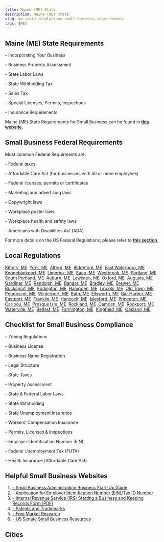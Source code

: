 ```yaml
---
title: Maine (ME) State
description: Maine (ME) State
slug: me-state-regulations-small-business-requirements
tags: [ME]
---
```



<PostMeta category="business-compliance" />

**Maine (ME) State Requirements**
---------------------------------

\- Incorporating Your Business

\- Business Property Assessment

\- State Labor Laws

\- State Withholding Tax

\- Sales Tax

\- Special Licenses, Permits, Inspections

\- Insurance Requirements

Maine (ME) State Requirements for Small Business can be found in **[this website.](https://www.maine.gov/portal/business/licensing.html)**

**Small Business Federal Requirements**
---------------------------------------

Most common Federal Requirments are:

\- Federal taxes

\- Affordable Care Act (for businesses with 50 or more employees)

\- Federal licenses, permits or certificates

\- Marketing and advertising laws

\- Copywright laws

\- Workplace poster laws

\- Workplace health and safety laws

\- Americans with Disabilities Act (ADA)

For more details on the US Federal Regulations, please refer to **[this section.](../federal-regulations/)**

Local Regulations
------------------------
[Kittery, ME](/kittery-me-small-business-requirements)  [York, ME](/york-me-small-business-requirements)  [Alfred, ME](/alfred-me-small-business-requirements)  [Biddeford, ME](/biddeford-me-small-business-requirements)  [East Waterboro, ME](/eastwaterboro-me-small-business-requirements)  [Kennebunkport, ME](/kennebunkport-me-small-business-requirements)  [Limerick, ME](/limerick-me-small-business-requirements)  [Saco, ME](/saco-me-small-business-requirements)  [Westbrook, ME](/westbrook-me-small-business-requirements)  [Portland, ME](/portland-me-small-business-requirements)  [South Portland, ME](/southportland-me-small-business-requirements)  [Auburn, ME](/auburn-me-small-business-requirements)  [Lewiston, ME](/lewiston-me-small-business-requirements)  [Oxford, ME](/oxford-me-small-business-requirements)  [Augusta, ME](/augusta-me-small-business-requirements)  [Gardiner, ME](/gardiner-me-small-business-requirements)  [Randolph, ME](/randolph-me-small-business-requirements)  [Bangor, ME](/bangor-me-small-business-requirements)  [Bradley, ME](/bradley-me-small-business-requirements)  [Brewer, ME](/brewer-me-small-business-requirements)  [Bucksport, ME](/bucksport-me-small-business-requirements)  [Eddington, ME](/eddington-me-small-business-requirements)  [Hampden, ME](/hampden-me-small-business-requirements)  [Lincoln, ME](/lincoln-me-small-business-requirements)  [Old Town, ME](/oldtown-me-small-business-requirements)  [Penobscot, ME](/penobscot-me-small-business-requirements)  [Winterport, ME](/winterport-me-small-business-requirements)  [Bath, ME](/bath-me-small-business-requirements)  [Ellsworth, ME](/ellsworth-me-small-business-requirements)  [Bar Harbor, ME](/barharbor-me-small-business-requirements)  [Eastport, ME](/eastport-me-small-business-requirements)  [Franklin, ME](/franklin-me-small-business-requirements)  [Hancock, ME](/hancock-me-small-business-requirements)  [Islesford, ME](/islesford-me-small-business-requirements)  [Princeton, ME](/princeton-me-small-business-requirements)  [Caribou, ME](/caribou-me-small-business-requirements)  [Presque Isle, ME](/presqueisle-me-small-business-requirements)  [Rockland, ME](/rockland-me-small-business-requirements)  [Camden, ME](/camden-me-small-business-requirements)  [Rockport, ME](/rockport-me-small-business-requirements)  [Waterville, ME](/waterville-me-small-business-requirements)  [Belfast, ME](/belfast-me-small-business-requirements)  [Farmington, ME](/farmington-me-small-business-requirements)  [Kingfield, ME](/kingfield-me-small-business-requirements)  [Oakland, ME](/oakland-me-small-business-requirements)

Checklist for Small Business Compliance
---------------------------------------

\- Zoning Regulations

\- Business License

\- Business Name Registration

\- Legal Structure

\- State Taxes

\- Property Assessment

\- State & Federal Labor Laws

\- State Withholding

\- State Unemployment Insurance

\- Workers’ Compensation Insurance

\- Permits, Licenses & Inspections

\- Employer Identification Number (EIN)

\- Federal Unemployment Tax (FUTA)

\- Health Insurance (Affordable Care Act)

Helpful Small Business Websites
-------------------------------

1.  [\- Small Business Administration Business Start-Up Guide](https://www.sba.gov/business-guide)
2.  [\- Application for Employer Identification Number (EIN)/Tax ID Number](https://www.irs.gov/businesses/small-businesses-self-employed/apply-for-an-employer-identification-number-ein-online)
3.  [\- Internal Revenue Service (IRS) Starting a Business and Keeping Records Form (PDF)](https://www.irs.gov/pub/irs-pdf/p583.pdf)
4.  [\- Patents and Trademarks](https://www.uspto.gov/)
5.  [\- Free Market Research](https://www.sba.gov/blogs/)
6.  [\- US Senate Small Business Resources](https://www.sbc.senate.gov/public/index.cfm/resources)

Cities
-----------------------------------------

